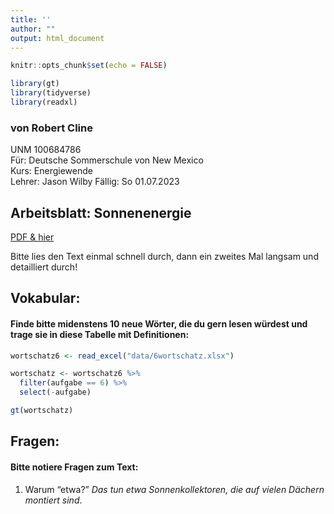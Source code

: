 ```yaml
---
title: ''
author: ""
output: html_document
---
```


```r
knitr::opts_chunk$set(echo = FALSE)

library(gt)
library(tidyverse)
library(readxl)
```

	



### von Robert Cline
UNM 100684786  
F&uuml;r:  Deutsche Sommerschule von New Mexico  
Kurs:  Energiewende  
Lehrer:  Jason Wilby
F&auml;llig:  So 01.07.2023 

## Arbeitsblatt: Sonnenenergie
[PDF & hier](https://www.ardalpha.de/wissen/umwelt/nachhaltigkeit/sonnenenergie-sonne-solarthermie-eneuerbare-energien-100.html)  


Bitte lies den Text einmal schnell durch, dann ein zweites Mal langsam und detailliert durch!

## Vokabular:  

#### Finde bitte midenstens 10 neue Wörter, die du gern lesen würdest und trage sie in diese Tabelle mit Definitionen:
```r

wortschatz6 <- read_excel("data/6wortschatz.xlsx")  

wortschatz <- wortschatz6 %>% 
  filter(aufgabe == 6) %>% 
  select(-aufgabe)

gt(wortschatz)
```	 


## Fragen: 

#### Bitte notiere Fragen zum Text:

1. Warum "etwa?"  *Das tun etwa Sonnenkollektoren, die auf vielen Dächern montiert sind*.

